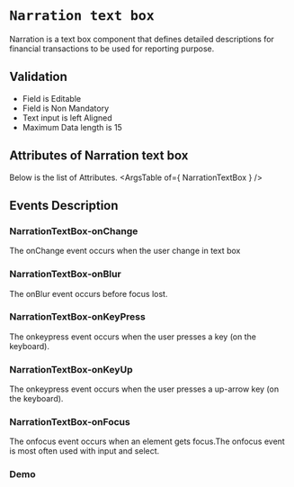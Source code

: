 <!-- Custom-MDX-Documentation.mdx -->

# `Narration text box`

Narration is a text box component that defines detailed descriptions for financial transactions to be used for reporting purpose.

## Validation 
- Field is Editable
- Field is Non Mandatory
- Text input is left Aligned
- Maximum Data length is 15

## Attributes of Narration text box
Below is the list of Attributes.
<ArgsTable of={ NarrationTextBox } /> 

## Events Description

### NarrationTextBox-onChange

The onChange event occurs when the user change in text box

### NarrationTextBox-onBlur

The onBlur event occurs before focus lost.

### NarrationTextBox-onKeyPress

The onkeypress event occurs when the user presses a key (on the keyboard).

### NarrationTextBox-onKeyUp

The onkeypress event occurs when the user presses a up-arrow key (on the keyboard).

### NarrationTextBox-onFocus

The onfocus event occurs when an element gets focus.The onfocus event is most often used with input and select.
### Demo

<Canvas>
<Story id="narrationtextbox--primary" />
</Canvas>

 